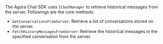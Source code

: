 <PlatformWrapper platform="unity">

The Agora Chat SDK uses `IChatManager` to retrieve historical messages from the server. Followings are the core methods:

- `GetConversationsFromServer`: Retrieve a list of conversations stored on the server.
- `FetchHistoryMessagesFromServer`: Retrieve the historical messages in the specified conversation from the server.

</PlatformWrapper>